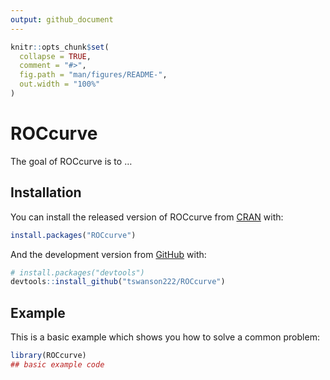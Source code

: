 ```yaml
---
output: github_document
---
```


<!-- README.md is generated from README.Rmd. Please edit that file -->

```r
knitr::opts_chunk$set(
  collapse = TRUE,
  comment = "#>",
  fig.path = "man/figures/README-",
  out.width = "100%"
)
```

# ROCcurve

<!-- badges: start -->
<!-- badges: end -->

The goal of ROCcurve is to ...

## Installation

You can install the released version of ROCcurve from [CRAN](https://CRAN.R-project.org) with:

``` r
install.packages("ROCcurve")
```

And the development version from [GitHub](https://github.com/) with:

``` r
# install.packages("devtools")
devtools::install_github("tswanson222/ROCcurve")
```
## Example

This is a basic example which shows you how to solve a common problem:

```r
library(ROCcurve)
## basic example code
```

